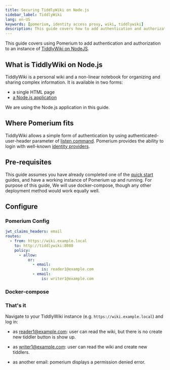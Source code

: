 ```yaml
---
title: Securing TiddlyWiki on Node.js
sidebar_label: TiddlyWiki
lang: en-US
keywords: [pomerium, identity access proxy, wiki, tiddlywiki]
description: This guide covers how to add authentication and authorization to a hosted, fully, online instance of TiddlyWiki.
---
```



This guide covers using Pomerium to add authentication and authorization to an instance of [TiddlyWiki on NodeJS](https://tiddlywiki.com/static/TiddlyWiki%2520on%2520Node.js.html).

## What is TiddlyWiki on Node.js

TiddlyWiki is a personal wiki and a non-linear notebook for organizing and sharing complex information. It is available in two forms:

- a single HTML page
- [a Node.js application](https://www.npmjs.com/package/tiddlywiki)

We are using the Node.js application in this guide.

## Where Pomerium fits

TiddlyWiki allows a simple form of authentication by using authenticated-user-header parameter of [listen command](https://tiddlywiki.com/static/ListenCommand.html). Pomerium provides the ability to login with well-known [identity providers](/docs/identity-providers#identity-provider-configuration).

## Pre-requisites

This guide assumes you have already completed one of the [quick start] guides, and have a working instance of Pomerium up and running. For purpose of this guide, We will use docker-compose, though any other deployment method would work equally well.

## Configure

### Pomerium Config

```yaml title="config.yaml"
jwt_claims_headers: email
routes:
  - from: https://wiki.example.local
    to: http://tiddlywiki:8080
    policy:
      - allow:
          or:
            - email:
                is: reader1@example.com
            - email:
                is: writer1@example.com
```

### Docker-compose

<DockerCompose />

### That's it

Navigate to your TiddlyWiki instance (e.g. `https://wiki.example.local`) and log in:

- as reader1@example.com: user can read the wiki, but there is no create new tiddler button is show up.

- as writer1@example.com: user can read the wiki and create new tiddlers.

- as another email: pomerium displays a permission denied error.

[quick start]: /docs/quickstart

